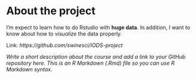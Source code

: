 
# About the project

I'm expect to learn how to do Rstudio with **huge data**. In addition, I want to know about how to *visualize* the data properly. 

Link: *https://github.com/swinesci/IODS-project*

*Write a short description about the course and add a link to your GitHub repository here. This is an R Markdown (.Rmd) file so you can use R Markdown syntax.*
